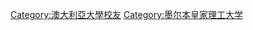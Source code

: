 {{Catnav|頁面分類|人物|校友|大學校友|澳大利亞大學校友}}
{{catmore|墨爾本皇家理工大學}}

[[Category:澳大利亞大學校友|Category:澳大利亞大學校友]]
[[Category:墨尔本皇家理工大学|Category:墨尔本皇家理工大学]]